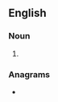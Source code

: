 ==English==

===Noun===
{{head|en|noun form}}

# {{plural of|en|tufter}}

===Anagrams===
* {{anagrams|en|a=efrsttu|futrets|futters}}